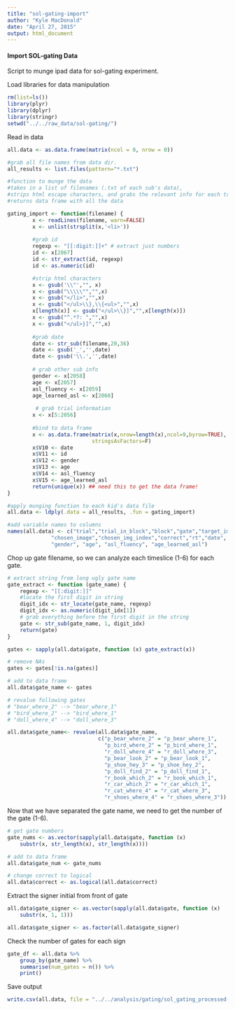 ```yaml
---
title: "sol-gating-import"
author: "Kyle MacDonald"
date: "April 27, 2015"
output: html_document
---
```


#### Import SOL-gating Data

Script to munge ipad data for sol-gating experiment. 


Load libraries for data manipulation

```r
rm(list=ls()) 
library(plyr)
library(dplyr)
library(stringr)
setwd("../../raw_data/sol-gating/")
```

Read in data

```r
all.data <- as.data.frame(matrix(ncol = 0, nrow = 0))

#grab all file names from data dir. 
all_results <- list.files(pattern="*.txt")

#function to munge the data
#takes in a list of filenames (.txt of each sub's data), 
#strips html escape characters, and grabs the relevant info for each trial
#returns data frame with all the data

gating_import <- function(filename) {
        x <- readLines(filename, warn=FALSE)
        x <- unlist(strsplit(x,'<li>'))
        
        #grab id
        regexp <- "[[:digit:]]+" # extract just numbers
        id <- x[2067]
        id <- str_extract(id, regexp)
        id <- as.numeric(id)

        #strip html characters
        x <- gsub('\\"',"", x)
        x <- gsub("\\\\\"","",x)
        x <- gsub("</li>","",x)
        x <- gsub("</ul>\\},\\{<ul>","",x)
        x[length(x)] <- gsub("</ul>\\}]","",x[length(x)])
        x <- gsub("^.*?: ","",x)
        x <- gsub("</ul>}]","",x)
        
        #grab date 
        date <- str_sub(filename,20,36)
        date <- gsub('_','',date)
        date <- gsub('\\.','',date)
        
        # grab other sub info
        gender <- x[2058]
        age <- x[2057]
        asl_fluency <- x[2059]
        age_learned_asl <- x[2060]
        
         # grab trial information 
        x <- x[5:2056]
        
        #bind to data frame
        x <- as.data.frame(matrix(x,nrow=length(x),ncol=9,byrow=TRUE), 
                           stringsAsFactors=F)
        x$V10 <- date
        x$V11 <- id
        x$V12 <- gender
        x$V13 <- age
        x$V14 <- asl_fluency
        x$V15 <- age_learned_asl
        return(unique(x)) ## need this to get the data frame!
}

#apply munging function to each kid's data file
all.data <- ldply(.data = all_results, .fun = gating_import)

#add variable names to columns
names(all.data) <- c("trial","trial_in_block","block","gate","target_image",
              "chosen_image","chosen_img_index","correct","rt","date", "id",
              "gender", "age", "asl_fluency", "age_learned_asl")
```

Chop up gate filename, so we can analyze each timeslice (1-6) for 
each gate. 

```r
# extract string from long ugly gate name
gate_extract <- function (gate_name) {
    regexp <- "[[:digit:]]"
    #locate the first digit in string
    digit_idx <- str_locate(gate_name, regexp)
    digit_idx <- as.numeric(digit_idx[1])
    # grab everything before the first digit in the string
    gate <- str_sub(gate_name, 1, digit_idx)
    return(gate)
}

gates <- sapply(all.data$gate, function (x) gate_extract(x))

# remove NAs
gates <- gates[!is.na(gates)]

# add to data frame
all.data$gate_name <- gates

# revalue following gates
# "bear_where_2" --> "bear_where_1"
# "bird_where_2" --> "bird_where_1"
# "doll_where_4" --> "doll_where_3"

all.data$gate_name<- revalue(all.data$gate_name, 
                             c("p_bear_where_2" = "p_bear_where_1",
                               "p_bird_where_2" = "p_bird_where_1",
                               "r_doll_where_4" = "r_doll_where_3",
                               "p_bear_look_2" = "p_bear_look_1",
                               "p_shoe_hey_3" = "p_shoe_hey_2",
                               "p_doll_find_2" = "p_doll_find_1",
                               "r_book_which_2" = "r_book_which_1",
                               "r_car_which_2" = "r_car_which_1",
                               "r_cat_where_4" = "r_cat_where_3",
                               "r_shoes_where_4" = "r_shoes_where_3"))
```

Now that we have separated the gate name, we need to get the number
of the gate (1-6).

```r
# get gate numbers
gate_nums <- as.vector(sapply(all.data$gate, function (x)
    substr(x, str_length(x), str_length(x))))

# add to data frame
all.data$gate_num <- gate_nums

# change correct to logical 
all.data$correct <- as.logical(all.data$correct)
```

Extract the signer initial from front of gate

```r
all.data$gate_signer <- as.vector(sapply(all.data$gate, function (x)
    substr(x, 1, 1)))

all.data$gate_signer <- as.factor(all.data$gate_signer)
```

Check the number of gates for each sign

```r
gate_df <- all.data %>%
    group_by(gate_name) %>%
    summarise(num_gates = n()) %>% 
    print()
```

Save output

```r
write.csv(all.data, file = "../../analysis/gating/sol_gating_processed-df.csv", row.names=F)
```

